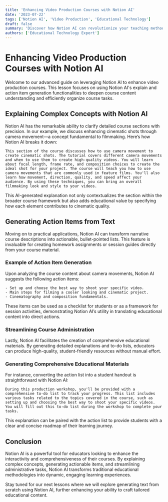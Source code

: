 ```yaml
---
title: 'Enhancing Video Production Courses with Notion AI'
date: '2023-07-22'
tags: ['Notion AI', 'Video Production', 'Educational Technology']
draft: false
summary: 'Discover how Notion AI can revolutionize your teaching methods by adding depth to course content and streamlining administrative tasks.'
authors: ['Educational Technology Expert']
---
```


# Enhancing Video Production Courses with Notion AI

Welcome to our advanced guide on leveraging Notion AI to enhance video production courses. This lesson focuses on using Notion AI's explain and action item generation functionalities to deepen course content understanding and efficiently organize course tasks.

## Explaining Complex Concepts with Notion AI

Notion AI has the remarkable ability to clarify detailed course sections with precision. In our example, we discuss enhancing cinematic shots through camera movement—a concept fundamental to filmmaking. Here’s how Notion AI breaks it down:

```plaintext
This section of the course discusses how to use camera movement to create cinematic shots. The tutorial covers different camera movements and when to use them to create high-quality videos. You will learn about focal length, frame rate, and composition choices to create the ideal shot for your project. The course will teach you how to use camera movements that are commonly used in feature films. You'll also learn how movement, direction, quality, and speed affect your audience. By using these techniques, you can bring an overall filmmaking look and style to your videos.
```

This AI-generated explanation not only contextualizes the section within the broader course framework but also adds educational value by specifying how each element contributes to cinematic quality.

## Generating Action Items from Text

Moving on to practical applications, Notion AI can transform narrative course descriptions into actionable, bullet-pointed lists. This feature is invaluable for creating homework assignments or session guides directly from your course material.

### Example of Action Item Generation

Upon analyzing the course content about camera movements, Notion AI suggests the following action items:

```plaintext
- Set up and choose the best way to shoot your specific video.
- Main steps for filming a cooler looking and cinematic project.
- Cinematography and composition fundamentals.
```

These items can be used as a checklist for students or as a framework for session activities, demonstrating Notion AI’s utility in translating educational content into direct actions.

### Streamlining Course Administration

Lastly, Notion AI facilitates the creation of comprehensive educational materials. By generating detailed explanations and to-do lists, educators can produce high-quality, student-friendly resources without manual effort.

### Generating Comprehensive Educational Materials

For instance, converting the action list into a student handout is straightforward with Notion AI:

```plaintext
During this production workshop, you'll be provided with a comprehensive to-do list to track your progress. This list includes various tasks related to the topics covered in the course, such as setting up and choosing the best way to shoot your specific videos. You will fill out this to-do list during the workshop to complete your tasks.
```

This explanation can be paired with the action list to provide students with a clear and concise roadmap of their learning journey.

## Conclusion

Notion AI is a powerful tool for educators looking to enhance the interactivity and comprehensiveness of their courses. By explaining complex concepts, generating actionable items, and streamlining administrative tasks, Notion AI transforms traditional educational methodologies into dynamic, engaging learning experiences.

Stay tuned for our next lessons where we will explore generating text from scratch using Notion AI, further enhancing your ability to craft tailored educational content.
